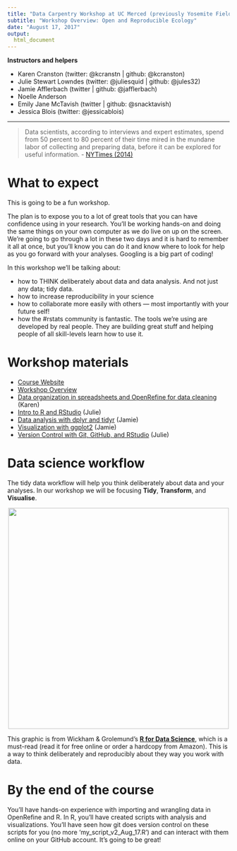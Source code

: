 ```yaml
---
title: "Data Carpentry Workshop at UC Merced (previously Yosemite Field Station)"
subtitle: "Workshop Overview: Open and Reproducible Ecology" 
date: "August 17, 2017"
output: 
  html_document
---
```




**Instructors and helpers**

- Karen Cranston (twitter: @kcranstn | github: @kcranston)
- Julie Stewart Lowndes (twitter: @juliesquid | github: @jules32)
- Jamie Afflerbach (twitter | github: @jafflerbach)
- Noelle Anderson 
- Emily Jane McTavish (twitter | github: @snacktavish)
- Jessica Blois (twitter: @jessicablois)
 
----

> Data scientists, according to interviews and expert estimates, spend from 50 percent to 80 percent of their time mired in the mundane labor of collecting and preparing data, before it can be explored for useful information. - [NYTimes (2014)](http://www.nytimes.com/2014/08/18/technology/for-big-data-scientists-hurdle-to-insights-is-janitor-work.html)

# What to expect

This is going to be a fun workshop.  

The plan is to expose you to a lot of great tools that you can have confidence using in your research. You'll be working hands-on and doing the same things on your own computer as we do live on up on the screen. We're going to go through a lot in these two days and it is hard to remember it all at once, but you'll know you can do it and know where to look for help as you go forward with your analyses. Googling is a big part of coding!  

In this workshop we'll be talking about: 

- how to THINK deliberately about data and data analysis. And not just any data; tidy data.
- how to increase reproducibility in your science
- how to collaborate more easily with others — most importantly with your future self!
- how the #rstats community is fantastic. The tools we're using are developed by real people. They are building great stuff and helping people of all skill-levels learn how to use it. 

# Workshop materials 

- [Course Website](https://snacktavish.github.io/2017-08-17-Yosemite/)
- [Workshop Overview](https://snacktavish.github.io/2017-08-17-Yosemite/overview/)
- [Data organization in spreadsheets and OpenRefine for data cleaning](http://www.datacarpentry.org/OpenRefine-ecology-lesson/) (Karen)
- [Intro to R and RStudio](https://snacktavish.github.io/2017-08-17-Yosemite/R-RStudio/) (Julie)
- [Data analysis with dplyr and tidyr](http://www.datacarpentry.org/R-ecology-lesson/03-dplyr.html) (Jamie) 
- [Visualization with ggplot2](http://www.datacarpentry.org/R-ecology-lesson/04-visualization-ggplot2.html) (Jamie) 
- [Version Control with Git, GitHub, and RStudio](https://snacktavish.github.io/2017-08-17-Yosemite/version-control) (Julie)


# Data science workflow

The tidy data workflow will help you think deliberately about data and your analyses. In our workshop we will be focusing **Tidy**, **Transform**, and **Visualise**.

<center><img src="img/r4ds_data-science.png" width="500px"></center>


This graphic is from Wickham & Grolemund's [**R for Data Science**](http://r4ds.had.co.nz/), which is a must-read (read it for free online or order a hardcopy from Amazon). This is a way to think deliberately and reproducibly about they way you work with data. 

# By the end of the course

You'll have hands-on experience with importing and wrangling data in OpenRefine and R. In R, you'll have created scripts with analysis and visualizations. You'll have seen how git does version control on these scripts for you (no more 'my_script_v2_Aug_17.R') and can interact with them online on your GitHub account. It's going to be great!  


    
